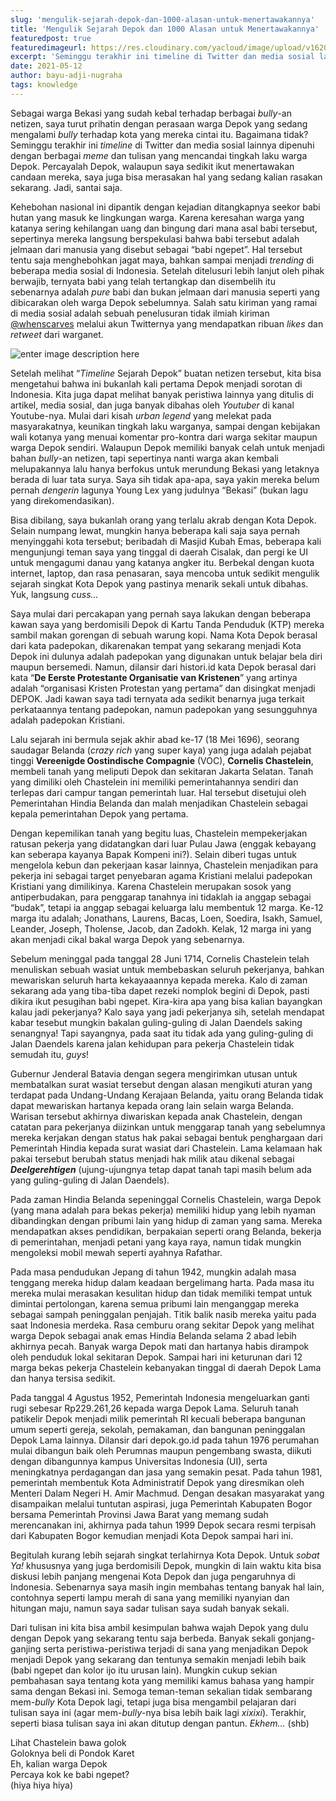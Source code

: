 ```yaml
---
slug: 'mengulik-sejarah-depok-dan-1000-alasan-untuk-menertawakannya'
title: 'Mengulik Sejarah Depok dan 1000 Alasan untuk Menertawakannya'
featuredpost: true
featuredimageurl: https://res.cloudinary.com/yacloud/image/upload/v1620798245/articles%20pictures/depok_syhukw.jpg
excerpt: 'Seminggu terakhir ini timeline di Twitter dan media sosial lainnya dipenuhi dengan berbagai meme dan tulisan yang mencandai tingkah laku warga Depok. Percayalah Depok, walaupun saya sedikit ikut menertawakan candaan mereka, saya juga bisa merasakan hal yang sedang kalian rasakan sekarang. Jadi, santai saja.'
date: 2021-05-12
author: bayu-adji-nugraha
tags: knowledge
---
```


Sebagai warga Bekasi yang sudah kebal terhadap berbagai _bully_-an netizen, saya turut prihatin dengan perasaan warga Depok yang sedang mengalami _bully_ terhadap kota yang mereka cintai itu. Bagaimana tidak? Seminggu terakhir ini _timeline_ di Twitter dan media sosial lainnya dipenuhi dengan berbagai _meme_ dan tulisan yang mencandai tingkah laku warga Depok. Percayalah Depok, walaupun saya sedikit ikut menertawakan candaan mereka, saya juga bisa merasakan hal yang sedang kalian rasakan sekarang. Jadi, santai saja.

Kehebohan nasional ini dipantik dengan kejadian ditangkapnya seekor babi hutan yang masuk ke lingkungan warga. Karena keresahan warga yang katanya sering kehilangan uang dan bingung dari mana asal babi tersebut, sepertinya mereka langsung berspekulasi bahwa babi tersebut adalah jelmaan dari manusia yang disebut sebagai “babi ngepet”. Hal tersebut tentu saja menghebohkan jagat maya, bahkan sampai menjadi _trending_ di beberapa media sosial di Indonesia. Setelah ditelusuri lebih lanjut oleh pihak berwajib, ternyata babi yang telah tertangkap dan disembelih itu sebenarnya adalah _pure_ babi dan bukan jelmaan dari manusia seperti yang dibicarakan oleh warga Depok sebelumnya. Salah satu kiriman yang ramai di media sosial adalah sebuah penelusuran tidak ilmiah kiriman [@whenscarves](https://twitter.com/whenscarves) melalui akun Twitternya yang mendapatkan ribuan _likes_ dan _retweet_ dari warganet.

![enter image description here](https://res.cloudinary.com/yacloud/image/upload/v1620798567/articles%20pictures/depok_1_eqm8xt.png)

Setelah melihat “_Timeline_ Sejarah Depok” buatan netizen tersebut, kita bisa mengetahui bahwa ini bukanlah kali pertama Depok menjadi sorotan di Indonesia. Kita juga dapat melihat banyak peristiwa lainnya yang ditulis di artikel, media sosial, dan juga banyak dibahas oleh _Youtuber_ di kanal Youtube-nya. Mulai dari kisah _urban legend_ yang melekat pada masyarakatnya, keunikan tingkah laku warganya, sampai dengan kebijakan wali kotanya yang menuai komentar pro-kontra dari warga sekitar maupun warga Depok sendiri. Walaupun Depok memiliki banyak celah untuk menjadi bahan _bully_-an netizen, tapi sepertinya nanti warga akan kembali melupakannya lalu hanya berfokus untuk merundung Bekasi yang letaknya berada di luar tata surya. Saya sih tidak apa-apa, saya yakin mereka belum pernah _dengerin_ lagunya Young Lex yang judulnya “Bekasi” (bukan lagu yang direkomendasikan).

Bisa dibilang, saya bukanlah orang yang terlalu akrab dengan Kota Depok. Selain numpang lewat, mungkin hanya beberapa kali saja saya pernah menyinggahi kota tersebut; beribadah di Masjid Kubah Emas, beberapa kali mengunjungi teman saya yang tinggal di daerah Cisalak, dan pergi ke UI untuk mengagumi danau yang katanya angker itu. Berbekal dengan kuota internet, laptop, dan rasa penasaran, saya mencoba untuk sedikit mengulik sejarah singkat Kota Depok yang pastinya menarik sekali untuk dibahas. Yuk, langsung _cuss..._

Saya mulai dari percakapan yang pernah saya lakukan dengan beberapa kawan saya yang berdomisili Depok di Kartu Tanda Penduduk (KTP) mereka sambil makan gorengan di sebuah warung kopi. Nama Kota Depok berasal dari kata padepokan, dikarenakan tempat yang sekarang menjadi Kota Depok ini dulunya adalah padepokan yang digunakan untuk belajar bela diri maupun bersemedi. Namun, dilansir dari histori.id kata Depok berasal dari kata “**De Eerste Protestante Organisatie van Kristenen**” yang artinya adalah “organisasi Kristen Protestan yang pertama” dan disingkat menjadi DEPOK. Jadi kawan saya tadi ternyata ada sedikit benarnya juga terkait perkataannya tentang padepokan, namun padepokan yang sesungguhnya adalah padepokan Kristiani.

Lalu sejarah ini bermula sejak akhir abad ke-17 (18 Mei 1696), seorang saudagar Belanda (_crazy rich_ yang super kaya) yang juga adalah pejabat tinggi **Vereenigde Oostindische Compagnie** (VOC), **Cornelis Chastelein**, membeli tanah yang meliputi Depok dan sekitaran Jakarta Selatan. Tanah yang dimiliki oleh Chastelein ini memiliki pemerintahannya sendiri dan terlepas dari campur tangan pemerintah luar. Hal tersebut disetujui oleh Pemerintahan Hindia Belanda dan malah menjadikan Chastelein sebagai kepala pemerintahan Depok yang pertama.

Dengan kepemilikan tanah yang begitu luas, Chastelein mempekerjakan ratusan pekerja yang didatangkan dari luar Pulau Jawa (enggak kebayang kan seberapa kayanya Bapak Kompeni ini?). Selain diberi tugas untuk mengelola kebun dan pekerjaan kasar lainnya, Chastelein menjadikan para pekerja ini sebagai target penyebaran agama Kristiani melalui padepokan Kristiani yang dimilikinya. Karena Chastelein merupakan sosok yang antiperbudakan, para penggarap tanahnya ini tidaklah ia anggap sebagai “budak”, tetapi ia anggap sebagai keluarga lalu membentuk 12 marga. Ke-12 marga itu adalah; Jonathans, Laurens, Bacas, Loen, Soedira, Isakh, Samuel, Leander, Joseph, Tholense, Jacob, dan Zadokh. Kelak, 12 marga ini yang akan menjadi cikal bakal warga Depok yang sebenarnya.

Sebelum meninggal pada tanggal 28 Juni 1714, Cornelis Chastelein telah menuliskan sebuah wasiat untuk membebaskan seluruh pekerjanya, bahkan mewariskan seluruh harta kekayaaannya kepada mereka. Kalo di zaman sekarang ada yang tiba-tiba dapet rezeki nomplok begini di Depok, pasti dikira ikut pesugihan babi ngepet. Kira-kira apa yang bisa kalian bayangkan kalau jadi pekerjanya? Kalo saya yang jadi pekerjanya sih, setelah mendapat kabar tesebut mungkin bakalan guling-guling di Jalan Daendels saking senangnya! Tapi sayangnya, pada saat itu tidak ada yang guling-guling di Jalan Daendels karena jalan kehidupan para pekerja Chastelein tidak semudah itu, _guys_!

Gubernur Jenderal Batavia dengan segera mengirimkan utusan untuk membatalkan surat wasiat tersebut dengan alasan mengikuti aturan yang terdapat pada Undang-Undang Kerajaan Belanda, yaitu orang Belanda tidak dapat mewariskan hartanya kepada orang lain selain warga Belanda. Warisan tersebut akhirnya diwariskan kepada anak Chastelein, dengan catatan para pekerjanya diizinkan untuk menggarap tanah yang sebelumnya mereka kerjakan dengan status hak pakai sebagai bentuk penghargaan dari Pemerintah Hindia kepada surat wasiat dari Chastelein. Lama kelamaan hak pakai tersebut berubah status menjadi hak milik atau dikenal sebagai **_Deelgerehtigen_** (ujung-ujungnya tetap dapat tanah tapi masih belum ada yang guling-guling di Jalan Daendels).

Pada zaman Hindia Belanda sepeninggal Cornelis Chastelein, warga Depok (yang mana adalah para bekas pekerja) memiliki hidup yang lebih nyaman dibandingkan dengan pribumi lain yang hidup di zaman yang sama. Mereka mendapatkan akses pendidikan, berpakaian seperti orang Belanda, bekerja di pemerintahan, menjadi petani yang kaya raya, namun tidak mungkin mengoleksi mobil mewah seperti ayahnya Rafathar.

Pada masa pendudukan Jepang di tahun 1942, mungkin adalah masa tenggang mereka hidup dalam keadaan bergelimang harta. Pada masa itu mereka mulai merasakan kesulitan hidup dan tidak memiliki tempat untuk dimintai pertolongan, karena semua pribumi lain menganggap mereka sebagai sampah peninggalan penjajah. Titik balik nasib mereka yaitu pada saat Indonesia merdeka. Rasa cemburu orang sekitar Depok yang melihat warga Depok sebagai anak emas Hindia Belanda selama 2 abad lebih akhirnya pecah. Banyak warga Depok mati dan hartanya habis dirampok oleh penduduk lokal sekitaran Depok. Sampai hari ini keturunan dari 12 marga bekas pekerja Chastelein kebanyakan tinggal di daerah Depok Lama dan hanya tersisa sedikit.

Pada tanggal 4 Agustus 1952, Pemerintah Indonesia mengeluarkan ganti rugi sebesar Rp229.261,26 kepada warga Depok Lama. Seluruh tanah patikelir Depok menjadi milik pemerintah RI kecuali beberapa bangunan umum seperti gereja, sekolah, pemakaman, dan bangunan peninggalan Depok Lama lainnya. Dilansir dari depok.go.id pada tahun 1976 perumahan mulai dibangun baik oleh Perumnas maupun pengembang swasta, diikuti dengan dibangunnya kampus Universitas Indonesia (UI), serta meningkatnya perdagangan dan jasa yang semakin pesat. Pada tahun 1981, pemerintah membentuk Kota Administratif Depok yang diresmikan oleh Menteri Dalam Negeri H. Amir Machmud. Dengan desakan masyarakat yang disampaikan melalui tuntutan aspirasi, juga Pemerintah Kabupaten Bogor bersama Pemerintah Provinsi Jawa Barat yang memang sudah merencanakan ini, akhirnya pada tahun 1999 Depok secara resmi terpisah dari Kabupaten Bogor kemudian menjadi Kota Depok sampai hari ini.

Begitulah kurang lebih sejarah singkat terlahirnya Kota Depok. Untuk _sobat Ya!_ khususnya yang juga berdomisili Depok, mungkin di lain waktu kita bisa diskusi lebih panjang mengenai Kota Depok dan juga pengaruhnya di Indonesia. Sebenarnya saya masih ingin membahas tentang banyak hal lain, contohnya seperti lampu merah di sana yang memiliki nyanyian dan hitungan maju, namun saya sadar tulisan saya sudah banyak sekali.

Dari tulisan ini kita bisa ambil kesimpulan bahwa wajah Depok yang dulu dengan Depok yang sekarang tentu saja berbeda. Banyak sekali gonjang-ganjing serta peristiwa-peristiwa terjadi di sana yang menjadikan Depok menjadi Depok yang sekarang dan tentunya semakin menjadi lebih baik (babi ngepet dan kolor ijo itu urusan lain). Mungkin cukup sekian pembahasan saya tentang kota yang memiliki kamus bahasa yang hampir sama dengan Bekasi ini. Semoga teman-teman sekalian tidak sembarang mem-_bully_ Kota Depok lagi, tetapi juga bisa mengambil pelajaran dari tulisan saya ini (agar mem-_bully_-nya bisa lebih baik lagi _xixixi_). Terakhir, seperti biasa tulisan saya ini akan ditutup dengan pantun. _Ekhem..._ (shb)

<p style={{ textAlign: 'center', fontStyle: 'italic' }}>
  Lihat Chastelein bawa golok
  <br />
  Goloknya beli di Pondok Karet
  <br />
  Eh, kalian warga Depok
  <br />
  Percaya kok ke babi ngepet?
  <br />
  (hiya hiya hiya)
</p>
